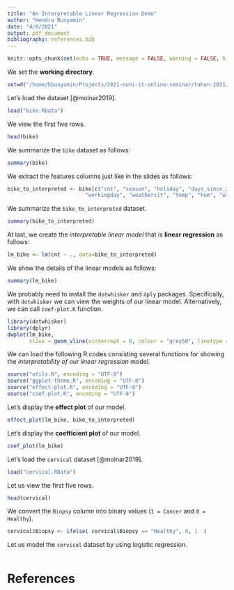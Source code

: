 ```yaml
---
title: "An Interpretable Linear Regression Demo"
author: "Hendra Bunyamin"
date: "4/8/2021"
output: pdf_document
bibliography: references.bib
---
```


```r
knitr::opts_chunk$set(echo = TRUE, message = FALSE, warning = FALSE, highlight = TRUE)
```

We set the __working directory__.
```r
setwd("/home/hbunyamin/Projects/2021-nuni-it-online-seminar/tahun-2021/codes/demo-interpretable-ml")
```
     
Let's load the dataset [@molnar2019].    
```r
load("bike.RData")
```
     
We view the first five rows.
```r
head(bike)
```
We summarize the `bike` dataset as follows:
```r
summary(bike)
```

We extract the features columns just like in the slides as follows:
```r
bike_to_interpreted <- bike[c("cnt", "season", "holiday", "days_since_2011", 
                         "workingday", "weathersit", "temp", "hum", "windspeed")]
```
      
We summarize the `bike_to_interpreted` dataset.    
```r
summary(bike_to_interpreted)
```
   
At last, we create the _interpretable linear model_ that is **linear regression** as follows:
```r
lm_bike <- lm(cnt ~ ., data=bike_to_interpreted)
```


We show the details of the linear models as follows:
```r
summary(lm_bike)
```

We probably need to install the `dotwhisker` and `dply` packages. Specifically, with `dotwhisker` we can view the weights of our linear model. Alternatively, we can call `coef-plot.R` function.
```r
library(dotwhisker)
library(dplyr)
dwplot(lm_bike, 
       vline = geom_vline(xintercept = 0, colour = "grey50", linetype = 2)) + xlab("Weight estimate")
```

We can load the following R codes consisting several functions for showing the _interpretability of our linear regression_ model.
```r
source("utils.R", encoding = "UTF-8")
source("ggplot-theme.R", encoding = "UTF-8")
source("effect-plot.R", encoding = "UTF-8")
source("coef-plot.R", encoding = "UTF-8")
```

Let's display the **effect plot** of our model. 
```r
effect_plot(lm_bike, bike_to_interpreted)
```

Let's display the **coefficient plot** of our model.
```r
coef_plot(lm_bike)
```
      
Let's load the `cervical` dataset [@molnar2019].    
```r
load("cervical.RData")
```
  
Let us view the first five rows.  
```r
head(cervical)
```

We convert the `Biopsy` column into binary values (`1 = Cancer` and `0 = Healthy`).

```r
cervical$Biopsy <- ifelse( cervical$Biopsy == "Healthy", 0, 1  )
```

Let us model the `cervical` dataset by using logistic regression.

```r

```


      
      
# References